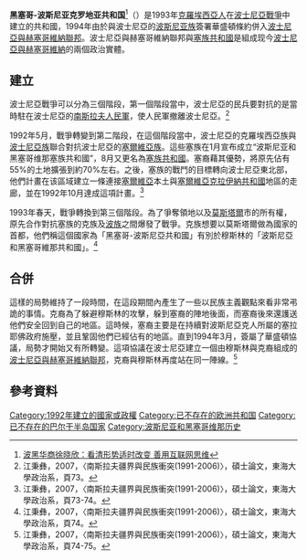 {{noteTA
|G1=地名
|1=zh-hk:黑塞哥;zh-tw:赫塞哥;zh-cn:黑塞哥;zh-sg:黑塞哥;
}}
{{Infobox Former Country
|native_name = Hrvatska Republika Herceg-Bosna
|conventional_long_name ='''黑塞哥-波斯尼亚克罗地亚共和国'''
|common_name = 黑塞哥-波斯尼亚克罗地亚
|status = 共和国
|status_text = {{flag|Bosnia and Herzegovina}}内部不被承认的[[独立|独立]][[实体|实体]]
|p1 = 波斯尼亚和黑塞哥维那社会主义共和国
|flag_p1 = Flag of SR Bosnia and Herzegovina.svg
|s1 = 波斯尼亚和黑塞哥维那联邦
|flag_s1 = Flag of the Federation of Bosnia and Herzegovina (1996-2007).svg
|image_flag = Flag of the Croatian Republic of Herzeg-Bosnia.svg
|image_coat = Coat of arms of the Croatian Republic of Herzeg-Bosnia.svg
|image_map = Europe location Croatian Republic of Herzeg-Bosnia.png
|image_map2 = Herceg-bosna location.png
|image_map_caption= （显示为红色）黑塞哥-波斯尼亚克罗地亚共和国位置内波斯尼亚和黑塞哥维那（粉红色显示）
|capital = [[莫斯塔尔|莫斯塔尔]]
|common_languages = [[克罗地亚语|克罗地亚语]]
|government_type = 共和国
|title_leader = 总统
|leader1 = 马特·博班
|year_leader1 = 1993–1994
|leader2 = [[克雷希米尔·祖巴克|克雷希米尔·祖巴克]]
|year_leader2 = 1994–1996
|title_representative = [[黑塞哥-波斯尼亚克罗地亚共和国副总统列表|副总统]]
|title_deputy = 总理
|deputy1 = [[亚德兰科·普尔利奇|亚德兰科·普尔利奇]]
|year_deputy1 = 1993–1994
|year_start = 1991
|event2 = [[波黑内战|波黑内战]]
|date_event2 = 1992年10月18日
|event3 =  共和国宣布
|date_event3 = 1993年8月28日
|event4 = [[代顿协议|代顿协议]]
|date_event4 = 1994年3月18日
|event_end =正式取消
|date_end = 8月14日
|year_end = 1996
|currency = [[克罗地亚第纳尔|克罗地亚第纳尔]]
|footnote_a = 由[[波斯尼亚和黑塞哥维那共和国|波斯尼亚和黑塞哥维那共和国]]的宪法法院宣布解散
|today ={{BIH}}<br />{{flag|Federation of Bosnia and Herzegovina}}
}}
'''黑塞哥-波斯尼亚克罗地亚共和国'''<ref>[http://www.chinaqw.com/m/hqhr/2018/10-08/204191.shtml?f=qbapp 波黑华商徐晓欣：看清形势适时改变 善用互联网思维]</ref>（{{lang-hr|Hrvatska Republika Herceg-Bosna}}）是1993年[[克羅埃西亞人|克羅埃西亞人]]在[[波士尼亞戰爭|波士尼亞戰爭]]中建立的共和國，1994年由於與波士尼亞的[[波士尼亞克人|波斯尼亚族]]簽署華盛頓條約併入[[波士尼亞與赫塞哥維納聯邦|波士尼亞與赫塞哥維納聯邦]]。波士尼亞與赫塞哥維納聯邦與[[塞族共和國|塞族共和國]]是組成现今[[波士尼亞與赫塞哥維納|波士尼亞與赫塞哥維納]]的兩個政治實體。

== 建立 ==

波士尼亞戰爭可以分為三個階段，第一個階段當中，波士尼亞的民兵要對抗的是當時駐在波士尼亞的[[南斯拉夫人民軍|南斯拉夫人民軍]]，使人民軍撤離波士尼亞。<ref>江秉彝，2007，〈南斯拉夫疆界與民族衝突(1991-2006)〉，碩士論文，東海大學政治系，頁73。</ref>

1992年5月，戰爭轉變到第二階段，在這個階段當中，波士尼亞的克羅埃西亞族與[[波士尼亞克人|波士尼亞族]]聯合對抗波士尼亞的[[塞爾維亞族|塞爾維亞族]]。這些塞族在1月宣布成立“波斯尼亚和黑塞哥维那塞族共和國”，8月又更名為[[塞族共和國|塞族共和國]]。塞裔藉其優勢，將原先佔有55%的土地擴張到約70%左右。之後，塞族的戰鬥的目標轉向波士尼亞東北部，他們計畫在该區域建立一條連接[[塞爾維亞|塞爾維亞]]本土與[[塞爾維亞克拉伊納共和國|塞爾維亞克拉伊納共和國]]地區的走廊，並在1992年10月達成這項計畫。<ref>江秉彝，2007，〈南斯拉夫疆界與民族衝突(1991-2006)〉，碩士論文，東海大學政治系，頁73-74。</ref> 

1993年春天，戰爭轉換到第三個階段。為了爭奪領地以及[[莫斯塔爾|莫斯塔爾]]市的所有權，原先合作對抗塞族的克族及[[波士尼亞克人|波族]]之間爆發了戰爭。克族想要以莫斯塔爾做為國家的首都，他們稱這個國家為「黑塞哥-波斯尼亞共和國」有別於穆斯林的「波斯尼亞和黑塞哥維那共和國」。<ref>江秉彝，2007，〈南斯拉夫疆界與民族衝突(1991-2006)〉，碩士論文，東海大學政治系，頁74。</ref>

== 合併 ==

這樣的局勢維持了一段時間，在這段期間內產生了一些以民族主義觀點來看非常弔詭的事情。克裔為了躲避穆斯林的攻擊，躲到塞裔的陣地後面，而塞裔後來還護送他們安全回到自己的地區。這時候，塞裔主要是在持續對波斯尼亞克人所屬的塞拉耶佛政府施壓，並且鞏固他們已經佔有的地區。直到1994年3月，簽屬了華盛頓協議，局勢才開始又有所轉變。這項協議在波士尼亞建立一個由穆斯林與克裔組成的[[波士尼亞與赫塞哥維納聯邦|波士尼亞與赫塞哥維納聯邦]]，克裔與穆斯林再度站在同一陣線。<ref>江秉彝，2007，〈南斯拉夫疆界與民族衝突(1991-2006)〉，碩士論文，東海大學政治系，頁74-75。</ref>

== 參考資料 ==
{{reflist}}

{{南斯拉夫內戰}}

{{Authority control}}
[[Category:1992年建立的國家或政權|Category:1992年建立的國家或政權]]
[[Category:已不存在的欧洲共和国|Category:已不存在的欧洲共和国]]
[[Category:已不存在的巴尔干半岛国家|Category:已不存在的巴尔干半岛国家]]
[[Category:波斯尼亚和黑塞哥维那历史|Category:波斯尼亚和黑塞哥维那历史]]